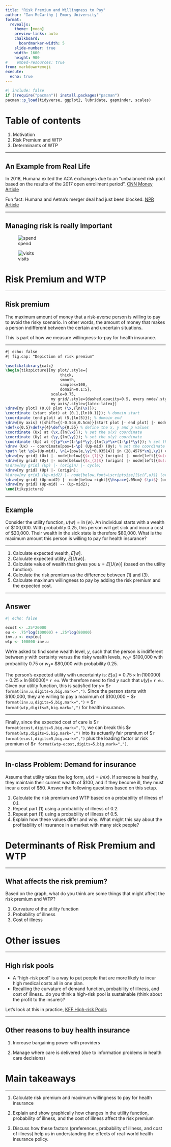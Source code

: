 ```yaml
---
title: "Risk Premium and Willingness to Pay"
author: "Ian McCarthy | Emory University"
format: 
  revealjs:
    theme: [moon]
    preview-links: auto
    chalkboard:
      boardmarker-width: 5
    slide-number: true
    width: 1600
    height: 900    
#    embed-resources: true
from: markdown+emoji
execute: 
  echo: true
---
```


```r
#| include: false
if (!require("pacman")) install.packages("pacman")
pacman::p_load(tidyverse, ggplot2, lubridate, gapminder, scales)
```

# Table of contents

1. Motivation
2. Risk Premium and WTP
3. Determinants of WTP

---

## An Example from Real Life

In 2018, Humana exited the ACA exchanges due to an "unbalanced risk pool based on the results of the 2017 open enrollment period". [CNN Money Article](https://money.cnn.com/2017/02/14/news/economy/humana-obamacare-insurer)<br>

::: {.fragment}
Fun fact: Humana and Aetna's merger deal had just been blocked. [NPR Article](https://www.npr.org/sections/thetwo-way/2017/02/14/515167491/aetna-and-humana-call-off-merger-after-court-decision)
:::


---

## Managing risk is really important

::: {layout-ncol=2}

![spend](../figures/meps-expenditure.png){}

![visits](../figures/meps-visits.png){}

:::


# Risk Premium and WTP

---

## Risk premium

The maximum amount of money that a risk-averse person is willing to pay to avoid the risky scenario. In other words, the amount of money that makes a person indifferent between the certain and uncertain situations.


::: {.fragment}
This is part of how we measure willingness-to-pay for health insurance.
:::

---

```tikz
#| echo: false
#| fig.cap: "Depiction of risk premium"

\usetikzlibrary{calc}
\begin{tikzpicture}[my plot/.style={
                        thick,
                        smooth,
                        samples=100,
                        domain=0.1:5},
                    scale=0.75,
                    my grid/.style={dashed,opacity=0.5, every node/.style={black,opacity=1}, transform shape},
                    my axis/.style={latex-latex}]
\draw[my plot] (0,0) plot (\x,{ln(\x)});
\coordinate (start plot) at (0.1,{ln(0.1)}); % domain start
\coordinate (end plot) at (5,{ln(5)}); % domain end
\draw[my axis] ([shift={(-0.5cm,0.5cm)}]start plot |- end plot) |- node[coordinate](origin){} ([shift={(0.5cm,-0.5cm)}]start plot -| end plot);
\def\x{0.5}\def\y{4}\def\p{0.55} % define the x, y and p values
\coordinate (Ux) at (\x,{ln(\x)}); % set the u(x) coordinate
\coordinate (Uy) at (\y,{ln(\y)}); % set the u(y) coordinate
\coordinate (Up) at ({\p*\x+(1-\p)*\y},{ln(\p*\x+(1-\p)*\y)}); % set the u(p*x+(1-p)*y) coordinate
\draw (Ux) -- coordinate[pos=1-\p] (Up-mid) (Uy); % set the coordinate on the linear curve
\path let \p1=(Up-mid), \n1={pow(e,\y1*0.03514)} in (28.4576*\n1,\y1) coordinate (Up-mid2); 
\draw[my grid] (Ux) |- node[below]{$x_{1}$} (origin) |- node[left]{$u(x_{1})$} cycle;
\draw[my grid] (Uy) |- node[below]{$x_{2}$} (origin) |- node[left]{$u(x_{2})$} cycle;
%\draw[my grid] (Up) |- (origin) |- cycle;
\draw[my grid] (Up) |- (origin);
%\draw[my grid] (Up-mid2) |- node[below,font=\scriptsize]{$c(F,u)$} (origin) |- node[left]{$pu(x)+(1-p)u(y)$} cycle;
\draw[my grid] (Up-mid2) |- node[below right]{\hspace{.05cm} $\pi$} (origin) |- node[left,font=\scriptsize]{$E[u(x)]$} cycle;
\draw[my grid] (Up-mid) -- (Up-mid2);
\end{tikzpicture}
```


---

## Example
Consider the utility function, $u(w)=\ln(w)$. An individual starts with a wealth of \$100,000. With probability 0.25, this person will get sick and incur a cost of \$20,000. Their wealth in the sick state is therefore \$80,000. What is the maximum amount this person is willing to pay for health insurance?

---

1. Calculate expected wealth, $E[w]$.
2. Calculate expected utility, $E[U(w)]$.
3. Calculate value of wealth that gives you $u=E[U(w)]$ (based on the utility function).
4. Calculate the risk premium as the difference between (1) and (3).
5. Calculate maximum willingness to pay by adding the risk premium and the expected cost.


---

## Answer
```r
#| echo: false

ecost <- .25*20000
eu <- .75*log(100000) + .25*log(80000)
inv.u <- exp(eu)
wtp <- 100000-inv.u
```
We're asked to find some wealth level, $y$, such that the person is indifferent between $y$ with certainty versus the risky wealth levels, $w_{h}=$ \$100,000 with probability 0.75 or $w_{s}=$ \$80,000 with probability 0.25.<br>

The person's expected utility with uncertainty is: $E[u]=0.75\times \ln (100000) + 0.25 \times \ln (80000) =$ `r eu`. We therefore need to find $y$ such that $u(y)=$ `r eu`. Given our utility function, this is satisfied for $y=$ \$`r format(inv.u,digits=5,big.mark=",")`. Since the person starts with \$100,000, they are willing to pay a maximum of \$100,000 $-$ \$`r format(inv.u,digits=5,big.mark=",")` $=$ \$`r format(wtp,digits=5,big.mark=",")` for health insurance.

---

Finally, since the expected cost of care is <span>&#36;</span>`r format(ecost,digits=5,big.mark=",")`, we can break this \$`r format(wtp,digits=5,big.mark=",")` into its actuarily fair premium of \$`r format(ecost,digits=5,big.mark=",")` plus the loading factor or risk premium of \$`r format(wtp-ecost,digits=5,big.mark=",")`.

---

## In-class Problem: Demand for insurance
Assume that utility takes the log form, $u(x)=ln(x)$. If someone is healthy, they maintain their current wealth of \$100, and if they become ill, they must incur a cost of \$50. Answer the following questions based on this setup.

1. Calculate the risk premium and WTP based on a probability of illness of 0.1.
2. Repeat part (1) using a probability of illness of 0.2.
3. Repeat part (1) using a probability of illness of 0.5.
4. Explain how these values differ and why. What might this say about the profitability of insurance in a market with many sick people?

# Determinants of Risk Premium and WTP

---

## What affects the risk premium?

Based on the graph, what do you think are some things that might affect the risk premium and WTP?

::: {.fragment}
1. Curvature of the utility function
2. Probability of illness
3. Cost of illness
:::


# Other issues

---

## High risk pools

- A "high-risk pool" is a way to put people that are more likely to incur high medical costs all in one plan. 
- Recalling the curvature of demand function, probability of illness, and cost of illness...do you think a high-risk pool is sustainable (think about the profit to the insurer)?<br>

::: {.fragment}
Let's look at this in practice, [KFF High-risk Pools](https://www.kff.org/health-reform/issue-brief/high-risk-pools-for-uninsurable-individuals/)
:::

---

## Other reasons to buy health insurance

1. Increase bargaining power with providers

2. Manage where care is delivered (due to information problems in health care decisions)


# Main takeaways

---

1. Calculate risk premium and maximum willingness to pay for health insurance

2. Explain and show graphically how changes in the utility function, probability of illness, and the cost of illness affect the risk premium

3. Discuss how these factors (preferences, probability of illness, and cost of illness) help us in understanding the effects of real-world health insurance policy.

